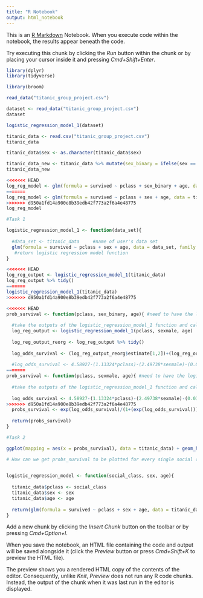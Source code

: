 ```yaml
---
title: "R Notebook"
output: html_notebook
---
```


This is an [R Markdown](http://rmarkdown.rstudio.com) Notebook. When you execute code within the notebook, the results appear beneath the code. 

Try executing this chunk by clicking the *Run* button within the chunk or by placing your cursor inside it and pressing *Cmd+Shift+Enter*. 

```r
library(dplyr)
library(tidyverse)

library(broom)

```

```r
read_data("titanic_group_project.csv")
```

```r
dataset <- read_data("titanic_group_project.csv")
dataset

logistic_regression_model_1(dataset)
```

```r
titanic_data <- read.csv("titanic_group_project.csv")
titanic_data
```

```r
titanic_data$sex <- as.character(titanic_data$sex)
```


```r
titanic_data_new <- titanic_data %>% mutate(sex_binary = ifelse(sex == "female", 1,0))
titanic_data_new
```

```r
<<<<<<< HEAD
log_reg_model <- glm(formula = survived ~ pclass + sex_binary + age, data = titanic_data_new, family = binomial)
=======
log_reg_model <- glm(formula = survived ~ pclass + sex + age, data = titanic_data, family = binomial)
>>>>>>> d950a1fd14a900e8b39edb42f773a2f6a4e48775
log_reg_model
```

```r
#Task 1

logistic_regression_model_1 <- function(data_set){
  
  #data_set <- titanic_data     #name of user's data set
  glm(formula = survived ~ pclass + sex + age, data = data_set, family = binomial) #need to write function to be conducive to all data sets or just this one? 
   #return logistic regression model function 
}
```

```r
<<<<<<< HEAD
log_reg_output <- logistic_regression_model_1(titanic_data)
log_reg_output %>% tidy()
=======
logistic_regression_model_1(titanic_data)
>>>>>>> d950a1fd14a900e8b39edb42f773a2f6a4e48775
```


```r
<<<<<<< HEAD
prob_survival <- function(pclass, sex_binary, age){ #need to have the logistic_regression_model function as an argument here
  
  #take the outputs of the logistic_regression_model_1 function and calculate the probability of survival
  log_reg_output <- logistic_regression_model_1(pclass, sexmale, age)
  
  log_reg_output_reorg <- log_reg_output %>% tidy()
  
  log_odds_survival <- (log_reg_output_reorg$estimate[1,2])+(log_reg_output_reorg$estimate[2,2])+(log_reg_output$*sex_binary)+(log_reg_output$beta3*age)
  
  #log_odds_survival <- 4.58927-(1.13324*pclass)-(2.49738*sexmale)-(0.03388*age)
=======
prob_survival <- function(pclass, sexmale, age){ #need to have the logistic_regression_model function as an argument here
  
  #take the outputs of the logistic_regression_model_1 function and calculate the probability of survival
  
  log_odds_survival <- 4.58927-(1.13324*pclass)-(2.49738*sexmale)-(0.03388*age)
>>>>>>> d950a1fd14a900e8b39edb42f773a2f6a4e48775
  probs_survival <- exp(log_odds_survival)/(1+(exp(log_odds_survival)))
  
  return(probs_survival)
}
```

```r
#Task 2

ggplot(mapping = aes(x = probs_survival), data = titanic_data) + geom_histogram(binwidth = 1.2, alpha = 0.5)

# How can we get probs_survival to be plotted for every single social class, and age? And what plot should we use? 
       
```


```r
logistic_regression_model <- function(social_class, sex, age){
  
  titanic_data$pclass <- social_class
  titanic_data$sex <- sex
  titanic_data$age <- age
  
  return(glm(formula = survived ~ pclass + sex + age, data = titanic_data_new, family = binomial))
}
```






Add a new chunk by clicking the *Insert Chunk* button on the toolbar or by pressing *Cmd+Option+I*.

When you save the notebook, an HTML file containing the code and output will be saved alongside it (click the *Preview* button or press *Cmd+Shift+K* to preview the HTML file). 

The preview shows you a rendered HTML copy of the contents of the editor. Consequently, unlike *Knit*, *Preview* does not run any R code chunks. Instead, the output of the chunk when it was last run in the editor is displayed.

